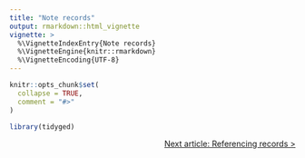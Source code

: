 ```yaml
---
title: "Note records"
output: rmarkdown::html_vignette
vignette: >
  %\VignetteIndexEntry{Note records}
  %\VignetteEngine{knitr::rmarkdown}
  %\VignetteEncoding{UTF-8}
---
```


```r
knitr::opts_chunk$set(
  collapse = TRUE,
  comment = "#>"
)
```

```r
library(tidyged)
```

<p style="text-align: right;"><a href="https://jl5000.github.io/tidyged/articles/cross_references.html">Next article: Referencing records ></a></p>